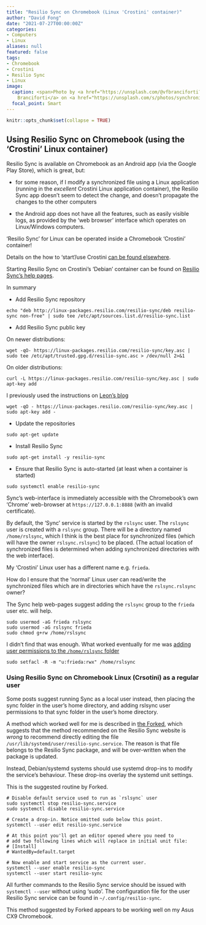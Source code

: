 ```yaml
---
title: "Resilio Sync on Chromebook (Linux 'Crostini' container)"
author: "David Fong"
date: "2021-07-27T00:00:00Z"
categories:
- Computers
- Linux
aliases: null
featured: false
tags:
- Chromebook
- Crostini
- Resilio Sync
- Linux
image:
  caption: <span>Photo by <a href="https://unsplash.com/@vfbranciforti?utm_source=unsplash&utm_medium=referral&utm_content=creditCopyText">Vincent
    Branciforti</a> on <a href="https://unsplash.com/s/photos/synchronized-swimming?utm_source=unsplash&utm_medium=referral&utm_content=creditCopyText">Unsplash</a></span>
  focal_point: Smart
---
```


```r
knitr::opts_chunk$set(collapse = TRUE)
```

## Using Resilio Sync on Chromebook (using the 'Crostini' Linux container)

Resilio Sync is available on Chromebook as an Android app (via the Google Play
Store), which is great, but:

* for some reason, if I modify a synchronized file using a Linux application
(running in the *excellent* Crostini Linux application container), the Resilio
Sync app doesn't seem to detect the change, and doesn't propagate the changes
to the other computers

* the Android app does not have all the features, such as easily visible logs,
as provided by the 'web browser' interface which operates on Linux/Windows
computers.

'Resilio Sync' for Linux can be operated inside a Chromebook 'Crostini' container!

Details on the how to 'start'/use Crostini [can be found elsewhere](https://beebom.com/how-use-linux-chromebook/).

Starting Resilio Sync on Crostini's 'Debian' container can be found on 
[Resilio Sync's help pages](https://help.resilio.com/hc/en-us/articles/206178924-Installing-Sync-package-on-Linux).

In summary

* Add Resilio Sync repository 

```
echo "deb http://linux-packages.resilio.com/resilio-sync/deb resilio-sync non-free" | sudo tee /etc/apt/sources.list.d/resilio-sync.list
```

* Add Resilio Sync public key

On newer distributions:

```
wget -qO- https://linux-packages.resilio.com/resilio-sync/key.asc | sudo tee /etc/apt/trusted.gpg.d/resilio-sync.asc > /dev/null 2>&1
```

On older distributions:

```
curl -L https://linux-packages.resilio.com/resilio-sync/key.asc | sudo apt-key add
```

I previously used the instructions on [Leon's blog](https://osxlatitude.com/forums/topic/10961-crostini-howto-install-and-manage-resiliosync/)

```
wget -qO - https://linux-packages.resilio.com/resilio-sync/key.asc | sudo apt-key add -
```

* Update the repositories

```
sudo apt-get update
```

* Install Resilio Sync

```
sudo apt-get install -y resilio-sync
```

* Ensure that Resilio Sync is auto-started (at least when a container is started)

```
sudo systemctl enable resilio-sync
```

Sync's web-interface is immediately  accessible with the Chromebook's
own 'Chrome' web-browser at `https://127.0.0.1:8888` (with an invalid certificate).

By default, the 'Sync' service is started by the `rslsync` user. The `rslsync` user is created
with a `rslsync` group. There will be a
directory named `/home/rslsync`, which I think is the best place for synchronized
files (which will have the owner `rslsync.rslsync`) to be placed. (The actual location
of synchronized files is determined when adding synchronized directories with
the web interface).

My 'Crostini' Linux user has a different name e.g. `frieda`.

How do I ensure that the 'normal' Linux user can read/write the synchronized files
which are in directories which have the `rslsync.rslsync` owner?

The Sync help web-pages suggest adding the `rslsync` group to the `frieda`
user etc. will help.

```
sudo usermod -aG frieda rslsync
sudo usermod -aG rslsync frieda
sudo chmod g+rw /home/rslsync
```

I didn't find that was enough. What worked eventually for me was
[adding user permissions to the `/home/rslsync` folder](https://kenfavors.com/code/how-to-add-user-permissions-to-a-folder-in-ubuntu/)

```
sudo setfacl -R -m "u:frieda:rwx" /home/rslsync
```

### Using Resilio Sync on Chromebook Linux (Crsotini) as a regular user

Some posts suggest running Sync as a local user instead, then placing the sync
folder in the user's home directory, and adding rslsync user permissions to
that sync folder in the user's home directory.

A method which worked well for me is described in [the Forked](https://frkd.dev/posts/2021-03-01-resilio-sync-linux-user/), which
suggests that the method recommended on the Resilio Sync website is *wrong* to
recommend directly editing the file `/usr/lib/systemd/user/resilio-sync.service`.
The reason is that file belongs to the Resilio Sync package, and will be
over-written when the package is updated.

Instead, Debian/systemd systems should use systemd drop-ins to modify the
service's behaviour. These drop-ins overlay the systemd unit settings.

This is the suggested routine by Forked.

```
# Disable default service used to run as `rslsync` user
sudo systemctl stop resilio-sync.service
sudo systemctl disable resilio-sync.service

# Create a drop-in. Notice omitted sudo below this point.
systemctl --user edit resilio-sync.service

# At this point you'll get an editor opened where you need to
# add two following lines which will replace in initial unit file:
# [Install]
# WantedBy=default.target

# Now enable and start service as the current user.
systemctl --user enable resilio-sync
systemctl --user start resilio-sync
```

All further commands to the Resilio Sync service should be issued with 
`systemctl --user` without using 'sudo'. The configuration file for the user
Resilio Sync service can be found in `~/.config/resilio-sync`.

This method suggested by Forked appears to be working well on my Asus CX9
Chromebook.

